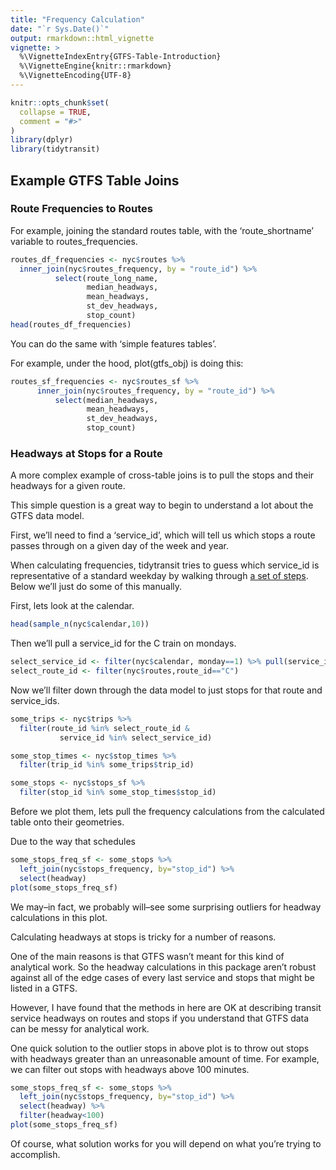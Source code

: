 ```yaml
---
title: "Frequency Calculation"
date: "`r Sys.Date()`"
output: rmarkdown::html_vignette
vignette: >
  %\VignetteIndexEntry{GTFS-Table-Introduction}
  %\VignetteEngine{knitr::rmarkdown}
  %\VignetteEncoding{UTF-8}
---
```


```r
knitr::opts_chunk$set(
  collapse = TRUE,
  comment = "#>"
)
library(dplyr)
library(tidytransit)
```

## Example GTFS Table Joins

### Route Frequencies to Routes

For example, joining the standard routes table, with the 'route_shortname' variable to routes_frequencies. 

```r
routes_df_frequencies <- nyc$routes %>% 
  inner_join(nyc$routes_frequency, by = "route_id") %>% 
          select(route_long_name,
                 median_headways, 
                 mean_headways, 
                 st_dev_headways, 
                 stop_count)
head(routes_df_frequencies)
```

You can do the same with 'simple features tables'. 

For example, under the hood, plot(gtfs_obj) is doing this:

```r
routes_sf_frequencies <- nyc$routes_sf %>% 
      inner_join(nyc$routes_frequency, by = "route_id") %>% 
          select(median_headways, 
                 mean_headways, 
                 st_dev_headways, 
                 stop_count)
```

### Headways at Stops for a Route

A more complex example of cross-table joins is to pull the stops and their headways for a given route. 

This simple question is a great way to begin to understand a lot about the GTFS data model. 

First, we'll need to find a 'service_id', which will tell us which stops a route passes through on a given day of the week and year. 

When calculating frequencies, tidytransit tries to guess which service_id is representative of a standard weekday by walking through [a set of steps](https://github.com/r-transit/tidytransit/blob/master/R/frequencies.R#L34-L59). Below we'll just do some of this manually. 

First, lets look at the calendar. 

```r
head(sample_n(nyc$calendar,10))
```

Then we'll pull a service_id for the C train on mondays. 

```r
select_service_id <- filter(nyc$calendar, monday==1) %>% pull(service_id)
select_route_id <- filter(nyc$routes,route_id=="C")
```

Now we'll filter down through the data model to just stops for that route and service_ids. 

```r
some_trips <- nyc$trips %>%
  filter(route_id %in% select_route_id & 
           service_id %in% select_service_id)

some_stop_times <- nyc$stop_times %>% 
  filter(trip_id %in% some_trips$trip_id) 

some_stops <- nyc$stops_sf %>%
  filter(stop_id %in% some_stop_times$stop_id)
```

Before we plot them, lets pull the frequency calculations from the calculated table onto their geometries. 

Due to the way that schedules 

```r
some_stops_freq_sf <- some_stops %>%
  left_join(nyc$stops_frequency, by="stop_id") %>%
  select(headway)
plot(some_stops_freq_sf)
```

We may--in fact, we probably will--see some surprising outliers for headway calculations in this plot. 

Calculating headways at stops is tricky for a number of reasons. 

One of the main reasons is that GTFS wasn't meant for this kind of analytical work. So the headway calculations in this package aren't robust against all of the edge cases of every last service and stops that might be listed in a GTFS. 

However, I have found that the methods in here are OK at describing transit service headways on routes and stops if you understand that GTFS data can be messy for analytical work.

One quick solution to the outlier stops in above plot is to throw out stops with headways greater than an unreasonable amount of time. For example, we can filter out stops with headways above 100 minutes. 

```r
some_stops_freq_sf <- some_stops %>%
  left_join(nyc$stops_frequency, by="stop_id") %>%
  select(headway) %>%
  filter(headway<100)
plot(some_stops_freq_sf)
```

Of course, what solution works for you will depend on what you're trying to accomplish. 